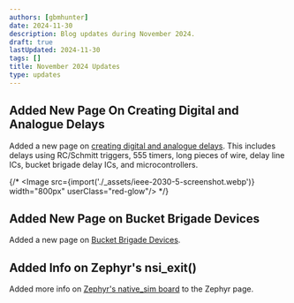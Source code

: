 ```yaml
---
authors: [gbmhunter]
date: 2024-11-30
description: Blog updates during November 2024.
draft: true
lastUpdated: 2024-11-30
tags: []
title: November 2024 Updates
type: updates
---
```


## Added New Page On Creating Digital and Analogue Delays

Added a new page on [creating digital and analogue delays](/electronics/circuit-design/delays/). This includes delays using RC/Schmitt triggers, 555 timers, long pieces of wire, delay line ICs, bucket brigade delay ICs, and microcontrollers.

{/* <Image src={import('./_assets/ieee-2030-5-screenshot.webp')} width="800px" userClass="red-glow"/> */}

## Added New Page on Bucket Brigade Devices

Added a new page on [Bucket Brigade Devices](/electronics/components/bucket-brigade-devices/).

## Added Info on Zephyr's nsi_exit()

Added more info on [Zephyr's native_sim board](/programming/operating-systems/zephyr/#native-simulator-native_sim) to the Zephyr page.
